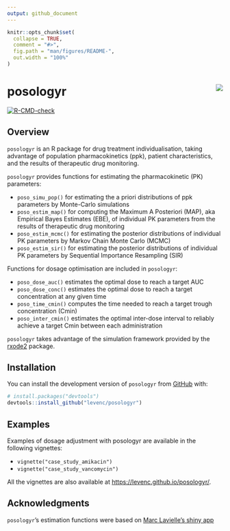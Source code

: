 ```yaml
---
output: github_document
---
```


<!-- README.md is generated from README.Rmd. Please edit that file -->

```r
knitr::opts_chunk$set(
  collapse = TRUE,
  comment = "#>",
  fig.path = "man/figures/README-",
  out.width = "100%"
)
```

# posologyr [<img src="man/figures/logo_120.png"  align="right" />](https://github.com/levenc/posologyr/)

<!-- badges: start -->
[![R-CMD-check](https://github.com/levenc/posologyr/workflows/R-CMD-check/badge.svg)](https://github.com/levenc/posologyr/actions)
<!-- badges: end -->

## Overview

`posologyr` is an R package for drug treatment individualisation, taking advantage of population pharmacokinetics (ppk), patient characteristics, and the results of therapeutic drug monitoring.

`posologyr` provides functions for estimating the pharmacokinetic (PK) parameters:

+ `poso_simu_pop()` for estimating the a priori distributions of ppk parameters by Monte-Carlo simulations
+ `poso_estim_map()` for computing the Maximum A Posteriori (MAP), aka Empirical Bayes Estimates (EBE), of individual PK parameters from the results of therapeutic drug monitoring
+ `poso_estim_mcmc()` for estimating the posterior distributions of individual PK parameters by Markov Chain Monte Carlo (MCMC)
+ `poso_estim_sir()` for estimating the posterior distributions of individual PK parameters by Sequential Importance Resampling (SIR)

Functions for dosage optimisation are included in `posologyr`:

+ `poso_dose_auc()` estimates the optimal dose to reach a target AUC
+ `poso_dose_conc()` estimates the optimal dose to reach a target concentration at any given time
+ `poso_time_cmin()` computes the time needed to reach a target trough concentration (Cmin)
+ `poso_inter_cmin()` estimates the optimal inter-dose interval to reliably achieve a target Cmin between each administration 

`posologyr` takes advantage of the simulation framework provided by the
[rxode2](https://github.com/nlmixr2/rxode2) package.

## Installation

You can install the development version of `posologyr` from [GitHub](https://github.com/) with:

``` r
# install.packages("devtools")
devtools::install_github("levenc/posologyr")
```

## Examples

Examples of dosage adjustment with posologyr are available in the following vignettes: 

* `vignette("case_study_amikacin")`
* `vignette("case_study_vancomycin")`

All the vignettes are also available at [https://levenc.github.io/posologyr/](https://levenc.github.io/posologyr/).

## Acknowledgments
`posologyr`'s estimation functions were based on [Marc Lavielle's shiny app]( http://shiny.webpopix.org/mcmc/bayes1/)
